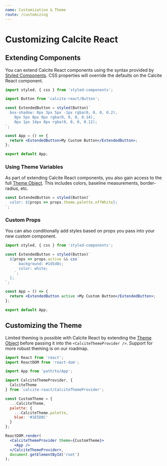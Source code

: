 ```yaml
---
name: Customization & Theme
route: /customizing
---
```


# Customizing Calcite React

## Extending Components

You can extend Calcite React components using the syntax provided by
[Styled Components](https://www.styled-components.com/docs/basics#extending-styles).
CSS properties will override the defaults on the Calcite React component.

```jsx
import styled, { css } from 'styled-components';

import Button from 'calcite-react/Button';

const ExtendedButton = styled(Button)`
  box-shadow: 0px 3px 5px -1px rgba(0, 0, 0, 0.2),
    0px 5px 8px 0px rgba(0, 0, 0, 0.14),
    0px 1px 14px 0px rgba(0, 0, 0, 0.12);
`;

const App = () => {
  return <ExtendedButton>My Custom Button</ExtendedButton>;
};

export default App;
```

### Using Theme Variables

As part of extending Calcite React components, you also gain access to the full
[Theme Object](https://github.com/ArcGIS/calcite-react/blob/master/src/CalciteThemeProvider/CalciteTheme.js).
This includes colors, baseline measurements, border-radius, etc.

```jsx
const ExtendedButton = styled(Button)`
  color: ${props => props.theme.palette.offWhite};
`;
```

### Custom Props

You can also conditionally add styles based on props you pass into your new
custom component.

```jsx
import styled, { css } from 'styled-components';

const ExtendedButton = styled(Button)`
  ${props => props.active && css`
      background: #1d5d8c;
      color: white;
    `;
  };
`;

const App = () => {
  return <ExtendedButton active >My Custom Button</ExtendedButton>;
};

export default App;
```

## Customizing the Theme

Limited theming is possible with Calcite React by extending the
[Theme Object](https://github.com/ArcGIS/calcite-react/blob/master/src/CalciteThemeProvider/CalciteTheme.js)
before passing it into the `<CalciteThemeProvider />`. Support for more robust
theming is on our roadmap.

```jsx
import React from 'react';
import ReactDOM from 'react-dom';

import App from 'path/to/App';

import CalciteThemeProvider, {
  CalciteTheme
} from 'calcite-react/CalciteThemeProvider';

const CustomTheme = {
  ...CalciteTheme,
  palette: {
    ...CalciteTheme.palette,
    blue: '#1E5D8C'
  }
};

ReactDOM.render(
  <CalciteThemeProvider theme={CustomTheme}>
    <App />
  </CalciteThemeProvider>,
  document.getElementById('root')
);
```
